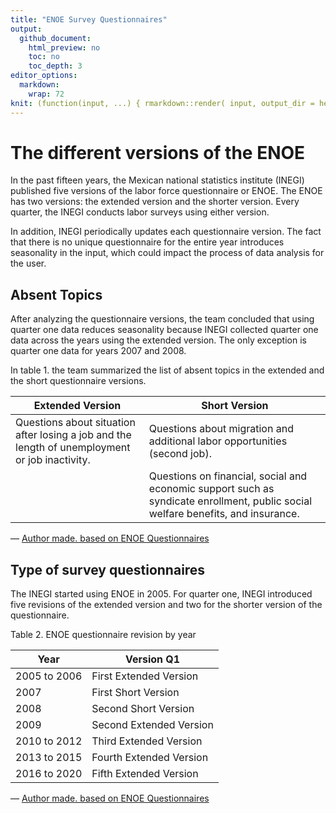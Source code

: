 ```yaml
---
title: "ENOE Survey Questionnaires"
output:
  github_document:
    html_preview: no
    toc: no
    toc_depth: 3
editor_options:
  markdown:
    wrap: 72
knit: (function(input, ...) { rmarkdown::render( input, output_dir = here::here("Support/Country Survey Details/MEX/ENOE"), envir = globalenv() ) })
---
```


# The different versions of the ENOE

In the past fifteen years, the Mexican national statistics institute
(INEGI) published five versions of the labor force questionnaire or
ENOE. The ENOE has two versions: the extended version and the shorter
version. Every quarter, the INEGI conducts labor surveys using either
version.

In addition, INEGI periodically updates each questionnaire version. The
fact that there is no unique questionnaire for the entire year
introduces seasonality in the input, which could impact the process of
data analysis for the user.

## Absent Topics

After analyzing the questionnaire versions, the team concluded that
using quarter one data reduces seasonality because INEGI collected
quarter one data across the years using the extended version. The only
exception is quarter one data for years 2007 and 2008.

In table 1. the team summarized the list of absent topics in the
extended and the short questionnaire versions.

| Extended Version                                                                               | Short Version                                                                                                                    |
|------------------------------------------------------------------------------------------------|----------------------------------------------------------------------------------------------------------------------------------|
| Questions about situation after losing a job and the length of unemployment or job inactivity. | Questions about migration and additional labor opportunities (second job).                                                       |
|                                                                                                | Questions on financial, social and economic support such as syndicate enrollment, public social welfare benefits, and insurance. |

--- [Author made. based on ENOE
Questionnaires](https://www.inegi.org.mx/programas/enoe/15ymas/)

## Type of survey questionnaires

The INEGI started using ENOE in 2005. For quarter one, INEGI introduced
five revisions of the extended version and two for the shorter version
of the questionnaire.

Table 2. ENOE questionnaire revision by year

| Year         | Version Q1              |
|--------------|-------------------------|
| 2005 to 2006 | First Extended Version  |
| 2007         | First Short Version     |
| 2008         | Second Short Version    |
| 2009         | Second Extended Version |
| 2010 to 2012 | Third Extended Version  |
| 2013 to 2015 | Fourth Extended Version |
| 2016 to 2020 | Fifth Extended Version  |

--- [Author made. based on ENOE
Questionnaires](https://www.inegi.org.mx/programas/enoe/15ymas/)
